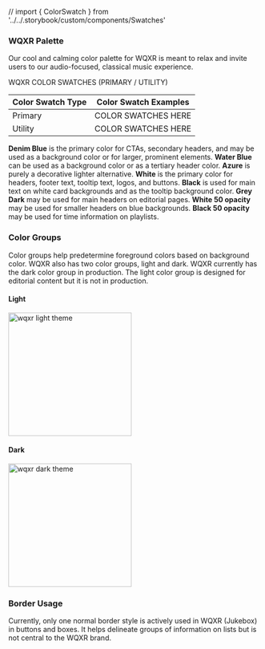 // import { ColorSwatch } from '../../.storybook/custom/components/Swatches'

<Meta title="Foundations/Color Palettes/WQXR Palette" />

### WQXR Palette

Our cool and calming color palette for WQXR is meant to relax and invite users to our audio-focused, classical music experience.

WQXR COLOR SWATCHES (PRIMARY / UTILITY)

| Color Swatch Type | Color Swatch Examples |
| -- | -- |
| Primary | COLOR SWATCHES HERE |
| Utility | COLOR SWATCHES HERE |


**Denim Blue** is the primary color for CTAs, secondary headers, and may be used as a background color or for larger, prominent elements. **Water Blue** can be used as a background color or as a tertiary header color. **Azure** is purely a decorative lighter alternative. **White** is the primary color for headers, footer text, tooltip text, logos, and buttons. **Black** is used for main text on white card backgrounds and as the tooltip background color. **Grey Dark** may be used for main headers on editorial pages. **White 50 opacity** may be used for smaller headers on blue backgrounds. **Black 50 opacity** may be used for time information on playlists.


### Color Groups
Color groups help predetermine foreground colors based on background color. WQXR also has two color groups, light and dark. WQXR currently has the dark color group in production. The light color group is designed for editorial content but it is not in production.

#### Light
<img alt="wqxr light theme" src="/images/Foundations-Color-WQXR-LightTheme.png" width="246" />

#### Dark
<img alt="wqxr dark theme" src="/images/Foundations-Color-WQXR-DarkTheme.png" width="246" />


### Border Usage

Currently, only one normal border style is actively used in WQXR (Jukebox) in buttons and boxes. It helps delineate groups of information on lists but is not central to the WQXR brand.
